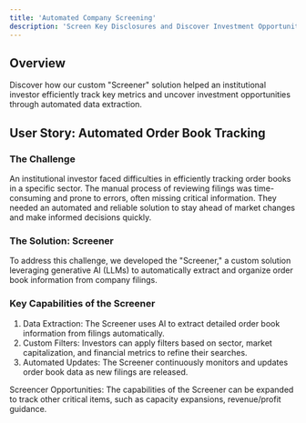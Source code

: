 ```yaml
---
title: 'Automated Company Screening'
description: 'Screen Key Disclosures and Discover Investment Opportunities with Our Screener'
---
```


## Overview

Discover how our custom "Screener" solution helped an institutional investor efficiently track key metrics and uncover investment opportunities through automated data extraction.

## User Story: Automated Order Book Tracking

### The Challenge

An institutional investor faced difficulties in efficiently tracking order books in a specific sector. The manual process of reviewing filings was time-consuming and prone to errors, often missing critical information. They needed an automated and reliable solution to stay ahead of market changes and make informed decisions quickly.

### The Solution: Screener

To address this challenge, we developed the "Screener," a custom solution leveraging generative AI (LLMs) to automatically extract and organize order book information from company filings.

### Key Capabilities of the Screener

1. Data Extraction: The Screener uses AI to extract detailed order book information from filings automatically.
2. Custom Filters: Investors can apply filters based on sector, market capitalization, and financial metrics to refine their searches.
3. Automated Updates: The Screener continuously monitors and updates order book data as new filings are released.

<Tip>
Screencer Opportunities: The capabilities of the Screener can be expanded to track other critical items, such as capacity expansions, revenue/profit guidance. 
</Tip>


